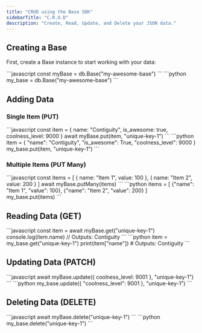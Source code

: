 ```yaml
---
title: "CRUD using the Base SDK"
sidebarTitle: "C.R.U.D"
description: "Create, Read, Update, and Delete your JSON data."
---
```


## Creating a Base

First, create a Base instance to start working with your data:

<Tabs>
  <Tab title="JavaScript">
    ```javascript
    const myBase = db.Base("my-awesome-base")
    ```
  </Tab>
  <Tab title="Python">
    ```python
    my_base = db.Base("my-awesome-base")
    ```
  </Tab>
</Tabs>

## Adding Data

### Single Item (PUT)

<Tabs>
  <Tab title="JavaScript">
    ```javascript
    const item = {
        name: "Contiguity",
        is_awesome: true,
        coolness_level: 9000
    }
    await myBase.put(item, "unique-key-1")
    ```
  </Tab>
  <Tab title="Python">
    ```python
    item = {
        "name": "Contiguity",
        "is_awesome": True,
        "coolness_level": 9000
    }
    my_base.put(item, "unique-key-1")
    ```
  </Tab>
</Tabs>

### Multiple Items (PUT Many)

<Tabs>
  <Tab title="JavaScript">
    ```javascript
    const items = [
        { name: "Item 1", value: 100 },
        { name: "Item 2", value: 200 }
    ]
    await myBase.putMany(items)
    ```
  </Tab>
  <Tab title="Python">
    ```python
    items = [
        {"name": "Item 1", "value": 100},
        {"name": "Item 2", "value": 200}
    ]
    my_base.put(items)
    ```
  </Tab>
</Tabs>

## Reading Data (GET)

<Tabs>
  <Tab title="JavaScript">
    ```javascript
    const item = await myBase.get("unique-key-1")
    console.log(item.name) // Outputs: Contiguity
    ```
  </Tab>
  <Tab title="Python">
    ```python
    item = my_base.get("unique-key-1")
    print(item["name"])  # Outputs: Contiguity
    ```
  </Tab>
</Tabs>

## Updating Data (PATCH)

<Tabs>
  <Tab title="JavaScript">
    ```javascript
    await myBase.update({
        coolness_level: 9001
    }, "unique-key-1")
    ```
  </Tab>
  <Tab title="Python">
    ```python
    my_base.update({
        "coolness_level": 9001
    }, "unique-key-1")
    ```
  </Tab>
</Tabs>

## Deleting Data (DELETE)

<Tabs>
  <Tab title="JavaScript">
    ```javascript
    await myBase.delete("unique-key-1")
    ```
  </Tab>
  <Tab title="Python">
    ```python
    my_base.delete("unique-key-1")
    ```
  </Tab>
</Tabs>



<Snippet />